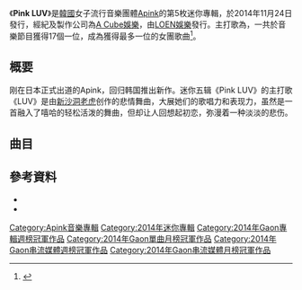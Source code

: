 {{Infobox Album
| Name = Pink LUV
| Cover = PINK_LUV.jpg
| Artist = [[Apink|Apink]] 
| Type = 迷你專輯
| Released = 2014年11月24日
| Recorded = 2014年
| Genre = [[韓國流行音樂|K-pop]]、[[舞曲|Dance]]
| Length = 22:51（數碼專輯）<br/>29:43（實體專輯）
| Label = [[Plan_A娛樂|A Cube娛樂]]
| Producer = 
| Certification = 
| Chart position = 
| Reviews = 
| Last album = [[Pink_Blossom|Pink Blossom]]<br />（2014年）
| This album = '''Pink LUV'''<br />（2014年）
| Next album = [[Pink_MEMORY|Pink MEMORY]]<br />（2015年）
| Misc = {{Singles
 | Name = Pink LUV
 | Type = 迷你專輯
 | Single 1 = {{link-ko|Good Morning Baby|Good Morning Baby}}（僅實體專輯）
 | Single 1 date = 2014年1月13日
 | Single 2 = My Darling－[[Apink_BnN|Apink BnN]]（僅實體專輯）
 | Single 2 date = 2014年6月27日
}}
{{External music video|Type=EP|{{YouTube|8dVjSvLzD1I|LUV}}}}
}}

《'''Pink LUV'''》是[[韓國|韓國]]女子流行音樂團體[[Apink|Apink]]的第5枚迷你專輯，於2014年11月24日發行，經紀及製作公司為[[Plan_A娛樂|A Cube娛樂]]，由[[LOEN娛樂|LOEN娛樂]]發行。主打歌為<LUV>，一共於音樂節目獲得17個一位，成為獲得最多一位的女團歌曲<ref>{{cite news|url=https://www.koreastardaily.com/tc/news/120735|title=【影片】歷代打歌節目中獲得最多次「一位」的偶像團主打曲！|publisher=koreastardaily|accessdate=2019-11-20|date=2019-10-05|language=zh|archive-date=2019-12-07|archive-url=https://web.archive.org/web/20191207220501/https://www.koreastardaily.com/tc/news/120735|dead-url=no}}</ref>。

==概要==
刚在日本正式出道的Apink，回归韩国推出新作。迷你五辑《Pink LUV》的主打歌《LUV》是由[[新沙洞老虎|新沙洞老虎]]创作的悲情舞曲，大展她们的歌唱力和表现力，虽然是一首融入了嘻哈的轻松活泼的舞曲，但却让人回想起初恋，弥漫着一种淡淡的悲伤。

==曲目==
{{Tracklist
| headline = 數碼專輯
| total_length = 22:51

| title1 = '''LUV'''
| note1 = 
| lyrics1 = 新沙洞老虎、{{lang|ko|범이}}、{{lang|ko|낭이}}
| music1 = [[新沙洞老虎|新沙洞老虎]]、{{lang|ko|범이}}、{{lang|ko|낭이}}
| arranger1 = 新沙洞老虎
| length1 = 3:58

| title2 = Wanna Be
| note2 = 
| lyrics2 = [[朴初瓏|朴初瓏]]
| music2 = {{lang|ko|손영진}}、{{lang|ko|빅싼초}}
| arranger2 = {{lang|ko|손영진}}、{{lang|ko|빅싼초}}
| length2 = 3:40

| title3 = Secret 
| note3 = 
| lyrics3 = {{lang|ko|이원희}}
| music3 = {{lang|ko|이원희}}
| arranger3 = {{lang|ko|이원희}}
| length3 = 3:57

| title4 = I'm Not An Angel
| note4 = {{lang|ko|천사가 아냐}}
| lyrics4 = KZ、{{lang|ko|D'DAY}}
| music4 = KZ、{{lang|ko|곰돌군}}
| arranger4 = KZ、{{lang|ko|곰돌군}}
| length4 = 3:26

| title5 = 童话般的爱情
| note5 = {{lang|ko|동화 같은 사랑}} 
| lyrics5 = {{lang|ko|이단옆차기}}、David Kim
| music5 = {{lang|ko|이단옆차기}}、{{lang|ko|텐조와 타스코}}
| arranger5 = {{lang|ko|텐조와타스코}}
| length5 = 3:52

| title6 = LUV (Inst.)
| note6 = 
| lyrics6 = 
| music6 = {{lang|ko|신사동호랭이}}、{{lang|ko|범이}}
| arranger6 = {{lang|ko|신사동호랭이}}
| length6 = 3:58
}}

{{Tracklist
| headline = 實體專輯
| total_length = 29:43
| extra_column = 歌手

| title1 = '''LUV'''
| note1 = 
| lyrics1 = 新沙洞老虎、{{lang|ko|범이}}、{{lang|ko|낭이}}
| music1 = 新沙洞老虎、{{lang|ko|범이}}、{{lang|ko|낭이}}
| arranger1 = 新沙洞老虎
| length1 = 3:58
| extra1 = Apink

| title2 = Wanna Be
| note2 = 
| lyrics2 = 朴初瓏
| music2 = {{lang|ko|손영진}}、{{lang|ko|빅싼초}}
| arranger2 = {{lang|ko|손영진}}、{{lang|ko|빅싼초}}
| length2 = 3:40
| extra2 = Apink

| title3 = Secret 
| note3 = 
| lyrics3 = {{lang|ko|이원희}}
| music3 = {{lang|ko|이원희}}
| arranger3 = {{lang|ko|이원희}}
| length3 = 3:57
| extra3 = Apink

| title4 = I'm Not An Angel
| note4 = {{lang|ko|천사가 아냐}}
| lyrics4 = KZ、{{lang|ko|D'DAY}}
| music4 = KZ、{{lang|ko|곰돌군}}
| arranger4 = KZ、{{lang|ko|곰돌군}}
| length4 = 3:26
| extra4 = Apink

| title5 = 童话般的爱情
| note5 = {{lang|ko|동화 같은 사랑}} 
| lyrics5 = {{lang|ko|이단옆차기}}、David Kim
| music5 = {{lang|ko|이단옆차기}}、{{lang|ko|텐조와 타스코}}
| arranger5 = {{lang|ko|텐조와타스코}}
| length5 = 3:52
| extra5 = Apink

| title6 = LUV (Inst.)
| note6 = 
| lyrics6 = 
| music6 = {{lang|ko|신사동호랭이}}、{{lang|ko|범이}}
| arranger6 = {{lang|ko|신사동호랭이}}
| length6 = 3:58
| extra6 = 

| title7 = Good Morning Baby
| note7 = 
| lyrics7 = {{lang|ko|이단옆차기}}
| music7 = {{lang|ko|이단옆차기}}、{{lang|ko|텐조와타스코}}
| arranger7 = {{lang|ko|이단옆차기}}、{{lang|ko|텐조와타스코}}
| length7 = 3:45
| extra7 = Apink

| title8 = My Darling
| note8 = {{lang|ko|마이달링}}
| lyrics8 = 勇敢兄弟、GALACTIKA
| music8 = [[Brave_Brothers|勇敢兄弟]]
| arranger8 = {{lang|ko|똘아이 박}}
| length8 = 3:07
| extra8 = [[Apink_BnN|Apink BnN]]
}}

==參考資料==
*{{cite web | url=http://music.bugs.co.kr/album/465411 | title=Pink LUV | publisher=Bugs! | date=2014-11-24 | accessdate=2015-03-07 | language=ko}}
*{{cite web | url=http://www.synnara.co.kr/sp/sp120Main?productId=P000282525 | title=에이핑크 (A PINK) - PINK LUV (미니앨범) | publisher=Synnara | date=2014-11-24 | accessdate=2015-03-07 | language=ko | archive-date=2015-09-24 | archive-url=https://web.archive.org/web/20150924112640/http://www.synnara.co.kr/sp/sp120Main?productId=P000282525 | dead-url=no }}

{{Apink}}
{{Gaon專輯週榜冠軍 (2014年)|2014年11月29日}}
{{Gaon單曲月榜冠軍 (2010年代前期)|2014年12月}}

[[Category:Apink音樂專輯|Category:Apink音樂專輯]]
[[Category:2014年迷你專輯|Category:2014年迷你專輯]]
[[Category:2014年Gaon專輯週榜冠軍作品|Category:2014年Gaon專輯週榜冠軍作品]]
[[Category:2014年Gaon單曲月榜冠軍作品|Category:2014年Gaon單曲月榜冠軍作品]]
[[Category:2014年Gaon串流媒體週榜冠軍作品|Category:2014年Gaon串流媒體週榜冠軍作品]]
[[Category:2014年Gaon串流媒體月榜冠軍作品|Category:2014年Gaon串流媒體月榜冠軍作品]]